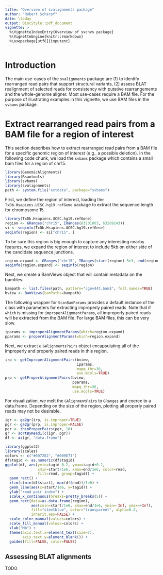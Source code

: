 ```yaml
---
title: "Overview of svalignments package"
author: "Robert Scharpf"
date: \today
output: BiocStyle::pdf_document
vignette: >
  %\VignetteIndexEntry{Overview of svcnvs package}
  %\VignetteEngine{knitr::rmarkdown}
  %\usepackage[utf8]{inputenc} 
---
```


# Introduction

The main use-cases of the `svalignments` package are (1) to identify rearranged
read pairs that support structural variants, (2) assess BLAT realignment of
selected reads for consistency with putative rearrangements and the whole-genome
aligner. Most use-cases require a BAM file. For the purpose of illustrating
examples in this vignette, we use BAM files in the `svbams` package.

# Extract rearranged read pairs from a BAM file for a region of interest

This section describes how to extract rearranged read pairs from a BAM file for
a specific genomic region of interest (e.g., a possible deletion). In the
following code chunk, we load the `svbams` package which contains a small
bam files for a region of chr15.  

```r
library(GenomicAlignments)
library(Rsamtools)
library(svbams)
library(svalignments)
path <- system.file("extdata", package="svbams")
```

First, we define the region of interest, loading the
`TxDb.Hsapiens.UCSC.hg19.refGene` package to extract the sequence length for
chromosome 15.

```r
library(TxDb.Hsapiens.UCSC.hg19.refGene)
region <- GRanges("chr15", IRanges(63201003, 63209243))
si <- seqinfo(TxDb.Hsapiens.UCSC.hg19.refGene)
seqinfo(region) <- si["chr15", ]
```

To be sure this region is big enough to capture any interesting nearby features,
we expand the region of interest to include 5kb on either side of the candidate
sequence junctions. 

```r
region.expand <- GRanges("chr15", IRanges(start(region)-5e3, end(region)+5e3))
seqinfo(region.expand) <- seqinfo(region)
```

Next, we create a BamViews object that will contain metadata on the bamfiles.

```r
bampath <- list.files(path, pattern="cgov44t.bam$", full.names=TRUE)
bview <- BamViews(bamPaths=bampath)
```

The following wrapper for `ScanBamParams` provides a default instance of the
class with parameters for extracting improperly paired reads. Note that if
`which` is missing for `improperAlignmentParams`, all improperly paired reads
will be extracted from the BAM file. For large BAM files, this can be very slow.

```r
iparams <- improperAlignmentParams(which=region.expand)
pparams <- properAlignmentParams(which=region.expand)
```

Next, we extract a `GAlignmentsPairs` object encapsulating all of the improperly
and properly paired reads in this region.

```r
irp <- getImproperAlignmentPairs(bview,
                                 iparams,
                                 mapq_thr=30,
                                 use.mcols=TRUE)
prp <- getProperAlignmentPairs(bview,
                               pparams,
                               mapq_thr=30,
                               use.mcols=TRUE)
```

For visualization, we melt the `GAlignmentPairs` to `GRanges` and coerce to a
data.frame. Depending on the size of the region, plotting all properly paired
reads may not be desirable.

```r
igr <- ga2gr(irp, is.improper=TRUE)
pgr <- ga2gr(prp, is.improper=FALSE)
pgr <- thinProperPairs(pgr, 10)
gr <- sortByRead1(c(igr, pgr))
df <- as(gr, "data.frame")
```

```r
library(ggplot2)
library(scales)
colors <- c("#0072B2", "#009E73")
df$tagid <- as.numeric(df$tagid)
ggplot(df, aes(ymin=tagid-0.2, ymax=tagid+0.2,
               xmin=start/1e6, xmax=end/1e6, color=read,
               fill=read, group=tagid)) +
  geom_rect() +
  xlim(c(min(df$start), max(df$end))/1e6) +
  geom_line(aes(x=start/1e6, y=tagid)) +
  ylab("read pair index") +
  scale_x_continuous(breaks=pretty_breaks(5)) +
  geom_rect(data=as.data.frame(region),
            aes(xmin=start/1e6, xmax=end/1e6, ymin=-Inf, ymax=+Inf),
            fill="steelblue", color="transparent", alpha=0.2,
            inherit.aes=FALSE) +
  scale_color_manual(values=colors) +
  scale_fill_manual(values=colors) +
  xlab("Mb") +
  theme(axis.text.x=element_text(size=7),
        axis.text.y=element_blank()) +
  guides(fill=FALSE, color=FALSE)
```

## Assessing BLAT alignments

TODO

